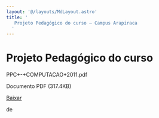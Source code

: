 ```yaml
---
layout: '@/layouts/MdLayout.astro'
title: '
   Projeto Pedagógico do curso — Campus Arapiraca
  '
---
```






Projeto Pedagógico do curso
===========================












 PPC\+\-\+COMPUTACAO\+2011\.pdf
   

 Documento PDF
 (317\.4KB)
 

<a class="btn btn-secondary download" href="https://arapiraca.ufal.br/graduacao/ciencia-da-computacao/documentos/projeto-pedagogico/projeto-pedagogico-2011/ppc-computacao-2011.pdf/%40%40download/file/PPC%2B-%2BCOMPUTACAO%2B2011.pdf">
 Baixar
</a>




























 de
 


















